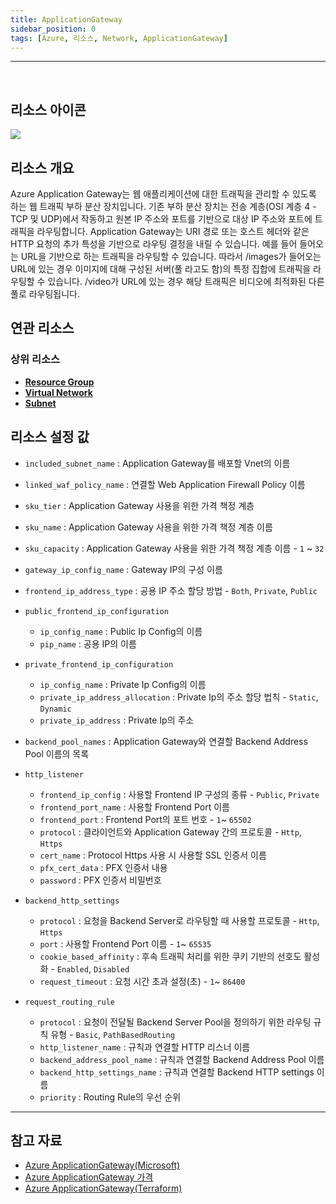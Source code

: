 ```yaml
---
title: ApplicationGateway
sidebar_position: 0
tags: [Azure, 리소스, Network, ApplicationGateway]
---
```







<hr />
<br />

## 리소스 아이콘
<img src={icon} />

## 리소스 개요
Azure Application Gateway는 웹 애플리케이션에 대한 트래픽을 관리할 수 있도록 하는 웹 트래픽 부하 분산 장치입니다. 
기존 부하 분산 장치는 전송 계층(OSI 계층 4 - TCP 및 UDP)에서 작동하고 원본 IP 주소와 포트를 기반으로 대상 IP 주소와 포트에 트래픽을 라우팅합니다.
Application Gateway는 URI 경로 또는 호스트 헤더와 같은 HTTP 요청의 추가 특성을 기반으로 라우팅 결정을 내릴 수 있습니다. 예를 들어 들어오는 URL을 기반으로 하는 트래픽을 라우팅할 수 있습니다. 
따라서 /images가 들어오는 URL에 있는 경우 이미지에 대해 구성된 서버(풀 라고도 함)의 특정 집합에 트래픽을 라우팅할 수 있습니다. /video가 URL에 있는 경우 해당 트래픽은 비디오에 최적화된 다른 풀로 라우팅됩니다.


## 연관 리소스
### 상위 리소스
- [**Resource Group**](https://docs.cstudio.app/docs/resource/azure/Base/ResourceGroup)
- [**Virtual Network**](https://docs.cstudio.app/docs/resource/azure/Network/VirtualNetwork)
- [**Subnet**](https://docs.cstudio.app/docs/resource/azure/Network/Subnet)


## 리소스 설정 값
- ```included_subnet_name``` : Application Gateway를 배포할 Vnet의 이름

- ```linked_waf_policy_name``` : 연결할 Web Application Firewall Policy 이름

- ```sku_tier``` : Application Gateway 사용을 위한 가격 책정 계층

- ```sku_name``` : Application Gateway 사용을 위한 가격 책정 계층 이름

- ```sku_capacity``` : Application Gateway 사용을 위한 가격 책정 계층 이름 - ```1``` ~ ```32```

- ```gateway_ip_config_name``` : Gateway IP의 구성 이름 

- ```frontend_ip_address_type``` : 공용 IP 주소 할당 방법  - ```Both```,  ```Private```,  ```Public```

- ```public_frontend_ip_configuration```
    +  ```ip_config_name``` : Public Ip Config의 이름
    +  ```pip_name``` : 공용 IP의 이름

- ```private_frontend_ip_configuration```
    +  ```ip_config_name``` : Private Ip Config의 이름
    +  ```private_ip_address_allocation``` : Private Ip의 주소 할당 법칙 - ```Static```,  ```Dynamic```
    +  ```private_ip_address``` : Private Ip의 주소

- ```backend_pool_names``` : Application Gateway와 연결할 Backend Address Pool 이름의 목록

- ```http_listener```
    +  ```frontend_ip_config``` : 사용할 Frontend IP 구성의 종류 - ```Public```,  ```Private```
    +  ```frontend_port_name``` : 사용할 Frontend Port 이름
    +  ```frontend_port``` : Frontend Port의 포트 번호 - ```1```~  ```65502```
    +  ```protocol``` : 클라이언트와 Application Gateway 간의 프로토콜 - ```Http```, ```Https```
    +  ```cert_name``` : Protocol Https 사용 시 사용할 SSL 인증서 이름 
    +  ```pfx_cert_data``` : PFX 인증서 내용
    +  ```password``` : PFX 인증서 비밀번호
    
- ```backend_http_settings```
    +  ```protocol``` : 요청을 Backend Server로 라우팅할 때 사용할 프로토콜 - ```Http```, ```Https```
    +  ```port``` : 사용할 Frontend Port 이름  - ```1```~  ```65535```
    +  ```cookie_based_affinity``` : 후속 트래픽 처리를 위한 쿠키 기반의 선호도 활성화 - ```Enabled```, ```Disabled```
    +  ```request_timeout``` : 요청 시간 초과 설정(초) - ```1```~ ```86400```

    
- ```request_routing_rule```
    +  ```protocol``` : 요청이 전달될 Backend Server Pool을 정의하기 위한 라우팅 규칙 유형 - ```Basic```, ```PathBasedRouting```
    +  ```http_listener_name``` : 규칙과 연결할 HTTP 리스너 이름
    +  ```backend_address_pool_name``` : 규칙과 연결할 Backend Address Pool 이름
    +  ```backend_http_settings_name``` : 규칙과 연결할 Backend HTTP settings 이름
    +  ```priority``` : Routing Rule의 우선 순위



<hr />

## 참고 자료
- [Azure ApplicationGateway(Microsoft)](https://learn.microsoft.com/ko-kr/azure/application-gateway/overview)
- [Azure ApplicationGateway 가격](https://azure.microsoft.com/en-us/pricing/details/application-gateway/) 
- [Azure ApplicationGateway(Terraform)](https://registry.terraform.io/providers/hashicorp/azurerm/latest/docs/resources/application_gateway)

